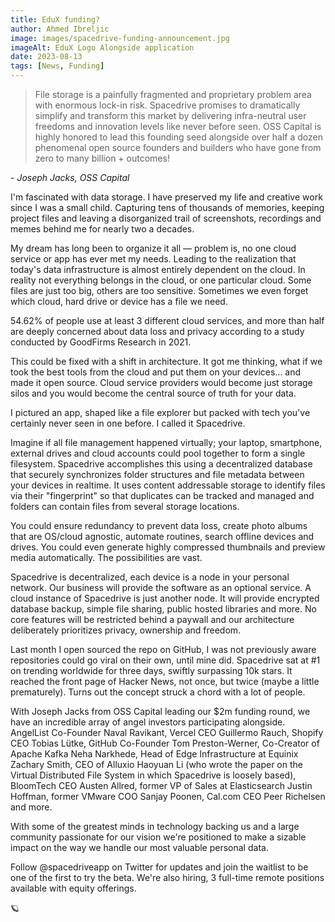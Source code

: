 ```yaml
---
title: EduX funding?
author: Ahmed Ibreljic
image: images/spacedrive-funding-announcement.jpg
imageAlt: EduX Logo Alongside application
date: 2023-08-13
tags: [News, Funding]
---
```


> File storage is a painfully fragmented and proprietary problem area with enormous lock-in risk. Spacedrive promises to dramatically simplify and transform this market by delivering infra-neutral user freedoms and innovation levels like never before seen. OSS Capital is highly honored to lead this founding seed alongside over half a dozen phenomenal open source founders and builders who have gone from zero to many billion + outcomes!

\- _Joseph Jacks, OSS Capital_

I'm fascinated with data storage. I have preserved my life and creative work since I was a small child. Capturing tens of thousands of memories, keeping project files and leaving a disorganized trail of screenshots, recordings and memes behind me for nearly two a decades.

My dream has long been to organize it all — problem is, no one cloud service or app has ever met my needs. Leading to the realization that today's data infrastructure is almost entirely dependent on the cloud. In reality not everything belongs in the cloud, or one particular cloud. Some files are just too big, others are too sensitive. Sometimes we even forget which cloud, hard drive or device has a file we need.

54.62% of people use at least 3 different cloud services, and more than half are deeply concerned about data loss and privacy according to a study conducted by GoodFirms Research in 2021.

This could be fixed with a shift in architecture. It got me thinking, what if we took the best tools from the cloud and put them on your devices... and made it open source. Cloud service providers would become just storage silos and you would become the central source of truth for your data.

I pictured an app, shaped like a file explorer but packed with tech you've certainly never seen in one before. I called it Spacedrive.

Imagine if all file management happened virtually; your laptop, smartphone, external drives and cloud accounts could pool together to form a single filesystem. Spacedrive accomplishes this using a decentralized database that securely synchronizes folder structures and file metadata between your devices in realtime. It uses content addressable storage to identify files via their "fingerprint" so that duplicates can be tracked and managed and folders can contain files from several storage locations.

You could ensure redundancy to prevent data loss, create photo albums that are OS/cloud agnostic, automate routines, search offline devices and drives. You could even generate highly compressed thumbnails and preview media automatically. The possibilities are vast.

Spacedrive is decentralized, each device is a node in your personal network. Our business will provide the software as an optional service. A cloud instance of Spacedrive is just another node. It will provide encrypted database backup, simple file sharing, public hosted libraries and more. No core features will be restricted behind a paywall and our architecture deliberately prioritizes privacy, ownership and freedom.

Last month I open sourced the repo on GitHub, I was not previously aware repositories could go viral on their own, until mine did. Spacedrive sat at #1 on trending worldwide for three days, swiftly surpassing 10k stars. It reached the front page of Hacker News, not once, but twice (maybe a little prematurely). Turns out the concept struck a chord with a lot of people.

With Joseph Jacks from OSS Capital leading our $2m funding round, we have an incredible array of angel investors participating alongside. AngelList Co-Founder Naval Ravikant, Vercel CEO Guillermo Rauch, Shopify CEO Tobias Lütke, GitHub Co-Founder Tom Preston-Werner, Co-Creator of Apache Kafka Neha Narkhede, Head of Edge Infrastructure at Equinix Zachary Smith, CEO of Alluxio Haoyuan Li (who wrote the paper on the Virtual Distributed File System in which Spacedrive is loosely based), BloomTech CEO Austen Allred, former VP of Sales at Elasticsearch Justin Hoffman, former VMware COO Sanjay Poonen, Cal.com CEO Peer Richelsen and more.

With some of the greatest minds in technology backing us and a large community passionate for our vision we're positioned to make a sizable impact on the way we handle our most valuable personal data.

Follow @spacedriveapp on Twitter for updates and join the waitlist to be one of the first to try the beta. We're also hiring, 3 full-time remote positions available with equity offerings.

🪐
